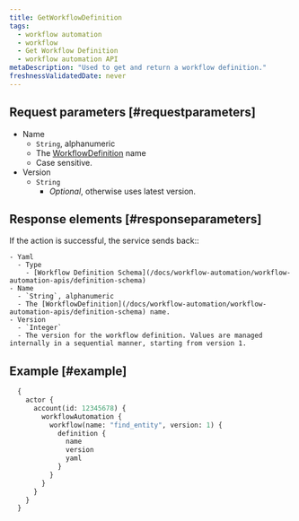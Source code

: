 ```yaml
---
title: GetWorkflowDefinition
tags:
  - workflow automation
  - workflow
  - Get Workflow Definition
  - workflow automation API
metaDescription: "Used to get and return a workflow definition."
freshnessValidatedDate: never
---
```


## Request parameters [#requestparameters]

  - Name
    - `String`, alphanumeric
    - The [WorkflowDefinition](/docs/workflow-automation/workflow-automation-apis/definition-schema) name
    - Case sensitive.
  - Version
    - `String`
      - *Optional*, otherwise uses latest version.

## Response elements [#responseparameters]

  If the action is successful, the service sends back::

    - Yaml
      - Type
        - [Workflow Definition Schema](/docs/workflow-automation/workflow-automation-apis/definition-schema)
    - Name
      - `String`, alphanumeric
      - The [WorkflowDefinition](/docs/workflow-automation/workflow-automation-apis/definition-schema) name.
    - Version
      - `Integer`
      - The version for the workflow definition. Values are managed internally in a sequential manner, starting from version 1.

## Example [#example]

```graphql
  {
    actor {
      account(id: 12345678) {
        workflowAutomation {
          workflow(name: "find_entity", version: 1) {
            definition {
              name
              version
              yaml
            }
          }
        }
      }
    }
  }
```
